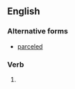 ==English==

===Alternative forms===
* [[parceled]]

===Verb===
{{head|en|verb form}}

# {{lb|en|British}} {{en-past of|parcel}}